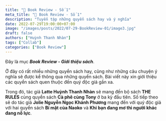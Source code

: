 ```yaml
---
title: "📖 Book Review - Số 1"
meta_title: "📖 Book Review - Số 1"
description: "Tuyển tập những quyển sách hay và ý nghĩa"
date: 2022-07-29T19:00:00+07:00
image: "/images/posts/2022/07-29-BookReview-01/image3.jpg"
draft: false
authors: ["Huỳnh Thanh Nhàn"]
tags: ["Collab"]
categories: ["Book Review"]
---
```



Đây là mục **_Book Review - Giới thiệu sách_**.

Ở đây có rất nhiều những quyển sách hay, cũng như những câu chuyện ý nghĩa sẽ được kể thông qua những quyển sách.
Bài viết này xin giới thiệu các quyển sách quen thuộc đến quý độc giả gần xa.

Trong đó, tác giả **Latte Huỳnh Thanh Nhàn** sẽ mang đến bộ sách **THE RULES** cùng quyển sách **Cà phê cùng Tony**
ở ba kỳ đầu tiên. Số tiếp theo sẽ do tác giả **Jolie Nguyễn Ngọc Khánh Phương** mang đến với quý độc giả với
hai quyển sách **Bí mật của Naoko** và **Khi bạn đang mơ thì người khác đang nỗ lực**.

<NewTabs client:load>
<NewTab name="Kỳ 1">
<FirstPost />
</NewTab>
<NewTab name="Kỳ 2">
<SecondPost />
</NewTab>
<NewTab name="Kỳ 3">
<ThirdPost />
</NewTab>
</NewTabs>

<View />
